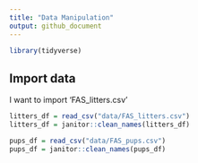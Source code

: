 ```yaml
---
title: "Data Manipulation"
output: github_document
---
```


```r
library(tidyverse)

```

## Import data

I want to import 'FAS_litters.csv'

```r
litters_df = read_csv("data/FAS_litters.csv")
litters_df = janitor::clean_names(litters_df)

pups_df = read_csv("data/FAS_pups.csv")
pups_df = janitor::clean_names(pups_df)
```


